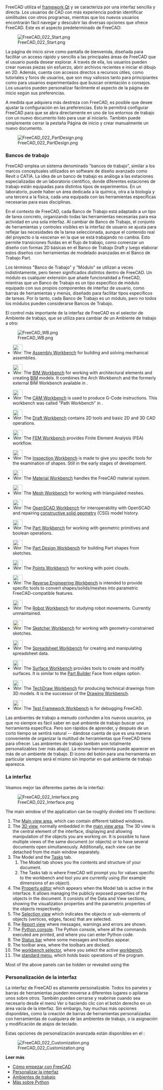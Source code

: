 <languages/>

<div class="mw-translate-fuzzy">
{{Docnav/es
|[[Manual:Installing/es|Manual:Instalación|]]
|[[Manual:Navigating in the 3D view/es|Manual:Navegación en la vista 3D]]
|[[Manual:Introduction/es|Inicio manual]]
|IconC = Crystal_Clear_manual.png
}}
</div>

{{Manual:TOC}}

FreeCAD utiliza el [https://en.wikipedia.org/wiki/Qt_(software) framework Qt] y se caracteriza por una interfaz sencilla y directa. Los usuarios de CAD con más experiencia podrán identificar similitudes con otros programas, mientras que los nuevos usuarios encontrarán fácil navegar y descubrir las diversas opciones que ofrece FreeCAD. Este es el aspecto predeterminado de FreeCAD:

[[Image:FreeCAD_022_Start.png]]

La página de inicio sirve como pantalla de bienvenida, diseñada para facilitar un acceso rápido y sencillo a las principales áreas de FreeCAD que el usuario pueda desear explorar. A través de ella, los usuarios pueden crear nuevas piezas sin esfuerzo, abrir archivos recientes e iniciar el dibujo en 2D. Además, cuenta con accesos directos a recursos útiles, como tutoriales y foros de usuarios, que son muy valiosos tanto para principiantes como para usuarios experimentados que buscan orientación o consejos. Los usuarios pueden personalizar fácilmente el aspecto de la página de inicio según sus preferencias.

A medida que adquiera más destreza con FreeCAD, es posible que desee ajustar la configuración en las preferencias. Esto le permitirá configurar FreeCAD para que se abra directamente en uno de los entornos de trabajo con un nuevo documento listo para usar al iniciarlo. También puede simplemente cerrar la pestaña Página de inicio y crear manualmente un nuevo documento.

[[Image:FreeCAD_022_PartDesign.png]]

<span id="Workbenches"></span>
===Bancos de trabajo===

FreeCAD emplea un sistema denominado "bancos de trabajo", similar a los marcos conceptuales utilizados en software de diseño avanzado como Revit o CATIA. La idea de un banco de trabajo es análoga a las estaciones especializadas de un laboratorio científico, donde diferentes estaciones de trabajo están equipadas para distintos tipos de experimentos. En un laboratorio, puede haber un área dedicada a la química, otra a la biología y una tercera a la física, cada una equipada con las herramientas específicas necesarias para esas disciplinas.

En el contexto de FreeCAD, cada Banco de Trabajo está adaptado a un tipo de tarea concreto, organizando todas las herramientas necesarias para esa actividad en una sola interfaz. Al cambiar de Banco de Trabajo, el conjunto de herramientas y controles visibles en la interfaz de usuario se ajusta para reflejar las necesidades de la tarea seleccionada, aunque el contenido real del proyecto o la «escena» en la que se está trabajando no cambia. Esto permite transiciones fluidas en el flujo de trabajo, como comenzar un diseño con formas 2D básicas en el Banco de Trabajo Draft y luego elaborar estos diseños con herramientas de modelado avanzadas en el Banco de Trabajo Part.

Los términos "Banco de Trabajo" y "Módulo" se utilizan a veces indistintamente, pero tienen significados distintos dentro de FreeCAD. Un módulo es cualquier extensión que añade funcionalidad a FreeCAD, mientras que un Banco de Trabajo es un tipo específico de módulo equipado con sus propios componentes de interfaz de usuario, como barras de herramientas y menús, diseñado para facilitar tipos específicos de tareas. Por lo tanto, cada Banco de Trabajo es un módulo, pero no todos los módulos pueden considerarse Bancos de Trabajo.

El control más importante de la interfaz de FreeCAD es el selector de Ambiente de trabajo, que se utiliza para cambiar de un Ambiente de trabajo a otro:

[[Image:FreeCAD_WB.png]]

<!--Please keep this list consistent with Workbenches, Online_Help_Toc and User_hub-->
* [[Image:Workbench_Assembly.svg|32px]] The [[Assembly_Workbench|Assembly Workbench]] for building and solving mechanical assemblies. {{Version|1.0}}

* [[Image:Workbench_BIM.svg|32px]] The [[BIM_Workbench|BIM Workbench]] for working with architectural elements and creating [https://en.wikipedia.org/wiki/Building_information_modeling BIM] models. It combines the Arch Workbench and the formerly external BIM Workbench available in {{VersionMinus|0.21}}.

* [[Image:Workbench_CAM.svg|32px]] The [[CAM_Workbench|CAM Workbench]] is used to produce G-Code instructions. This workbench was called "Path Workbench" in {{VersionMinus|0.21}}.

* [[Image:Workbench_Draft.svg|32px]] The [[Draft_Workbench|Draft Workbench]] contains 2D tools and basic 2D and 3D CAD operations.

* [[Image:Workbench_FEM.svg|32px]] The [[FEM_Workbench|FEM Workbench]] provides Finite Element Analysis (FEA) workflow.

* [[Image:Workbench_Inspection.svg|32px]] The [[Inspection_Workbench|Inspection Workbench]] is made to give you specific tools for the examination of shapes. Still in the early stages of development.

* [[Image:Workbench_Material.svg|32px]] The [[Material_Workbench|Material Workbench]] handles the FreeCAD material system. {{Version|1.0}}

* [[Image:Workbench_Mesh.svg|32px]] The [[Mesh_Workbench|Mesh Workbench]] for working with triangulated meshes.

* [[Image:Workbench_OpenSCAD.svg|32px]] The [[OpenSCAD_Workbench|OpenSCAD Workbench]] for interoperability with OpenSCAD and repairing [[Constructive_solid_geometry|constructive solid geometry]] (CSG) model history.

* [[Image:Workbench_Part.svg|32px]] The [[Part_Workbench|Part Workbench]] for working with geometric primitives and boolean operations.

* [[Image:Workbench_PartDesign.svg|32px]] The [[PartDesign_Workbench|Part Design Workbench]] for building Part shapes from sketches.

* [[Image:Workbench_Points.svg|32px]] The [[Points_Workbench|Points Workbench]] for working with point clouds.

* [[Image:Workbench_Reverse_Engineering.svg|32px]] The [[Reverse_Engineering_Workbench|Reverse Engineering Workbench]] is intended to provide specific tools to convert shapes/solids/meshes into parametric FreeCAD-compatible features.

* [[Image:Workbench_Robot.svg|32px]] The [[Robot_Workbench|Robot Workbench]] for studying robot movements. Currently unmaintained.

* [[Image:Workbench_Sketcher.svg|32px]] The [[Sketcher_Workbench|Sketcher Workbench]] for working with geometry-constrained sketches.

* [[Image:Workbench_Spreadsheet.svg|32px]] The [[Spreadsheet_Workbench|Spreadsheet Workbench]] for creating and manipulating spreadsheet data.

* [[Image:Workbench_Surface.svg|32px]] The [[Surface_Workbench|Surface Workbench]] provides tools to create and modify surfaces. It is similar to the [[Part_Builder|Part Builder]] Face from edges option.

* [[Image:Workbench_TechDraw.svg|32px]] The [[TechDraw_Workbench|TechDraw Workbench]] for producing technical drawings from 3D models. It is the successor of the [[Drawing_Workbench|Drawing Workbench]].

* [[Image:Workbench_Test.svg|32px]] The [[Testing|Test Framework Workbench]] is for debugging FreeCAD.

<div class="mw-translate-fuzzy">
Las ambientes de trabajo a menudo confunden a los nuevos usuarios, ya que no siempre es fácil saber en qué ambiente de trabajo buscar una herramienta específica. Pero son rápidos de aprender, y después de un corto tiempo se sentirá natural -- dándose cuenta de que es una manera conveniente de organizar la multitud de herramientas que FreeCAD tiene para ofrecer. Las ambientes de trabajo también son totalmente personalizables (ver más abajo).  La misma herramienta puede aparecer en más de un ambiente de trabajo.  El icono del botón para una herramienta en particular siempre será el mismo sin importar en qué ambiente de trabajo aparezca.
</div>

<span id="The_interface"></span>
=== La interfaz ===

Veamos mejor las diferentes partes de la interfaz:

[[Image:FreeCAD_022_Interface.png]]

The main window of the application can be roughly divided into 11 sections:

# The [[Main_view_area|Main view area]], which can contain different tabbed windows.
# The [[3D_view|3D view]], normally embedded in the [[Main_view_area|main view area]]. The 3D view is the central element of the interface, displaying and allowing manipulation of the objects you are working on. It is possible to have multiple views of the same document (or objects) or to have several documents open simultaneously. Additionally, each view can be detached from the main window separately. 
# The Model and the [[Task_panel|Tasks]] tab.
## The Model tab shows you the contents and structure of your document.
## The Tasks tab is where FreeCAD will prompt you for values specific to the workbench and tool you are currently using (for example dimensions of an object).
# The [[Property_editor|Property editor]] which appears when the Model tab is active in the interface. It allows managing the publicly exposed properties of the objects in the document. It consists of the Data and View sections, showing the visualization properties and the parametric properties of the objects respectively.
# The [[Selection_view|Selection view]] which indicates the objects or sub-elements of objects (vertices, edges, faces) that are selected.
# The [[Report_view|Report view]] where messages, warnings and errors are shown.
# The [[Python_console|Python console]]. The Python console, where all the commands executed are printed, and where you can enter Python code.
# The [[Status_bar|Status bar]] where some messages and tooltips appear.
# The toolbar area, where the toolbars are docked.
#The [[Std_Workbench|workbench selector]], where you select the active [[Workbenches|workbench]].
# The [[Standard_Menu|standard menu]], which holds basic operations of the program.

Most of the above panels can be hidden or revealed using the {{MenuCommand|View → Panels menu}}

<span id="Customizing_the_interface"></span>
=== Personalización de la interfaz ===

<div class="mw-translate-fuzzy">
La interfaz de FreeCAD es altamente personalizable. Todos los paneles y barras de herramientas pueden moverse a diferentes lugares o apilarse unos sobre otros. También pueden cerrarse y reabrirse cuando sea necesario desde el menú Ver o haciendo clic con el botón derecho en un área vacía de la interfaz. Sin embargo, hay muchas más opciones disponibles, como la creación de barras de herramientas personalizadas con herramientas de cualquiera de las ambientes de trabajo, o la asignación y modificación de atajos de teclado.
</div>

Estas opciones de personalización avanzada están disponibles en el {{MenuCommand|Herramientas → Personalizar}}:

[[Image:FreeCAD_022_Customization.png]]

'''Leer más'''

* [[Getting started/es|Cómo empezar con FreeCAD]]
* [[Interface Customization/es|Personalizar la interfaz]]
* [[Workbenches/es|Ambientes de trabajo]]
* [https://www.python.org Más sobre Python]


<div class="mw-translate-fuzzy">
{{Docnav/es
|[[Manual:Installing/es|Manual:Instalación|]]
|[[Manual:Navigating in the 3D view/es|Manual:Navegación en la vista 3D]]
|[[Manual:Introduction/es|Inicio manual]]
|IconC = Crystal_Clear_manual.png
}}
</div>